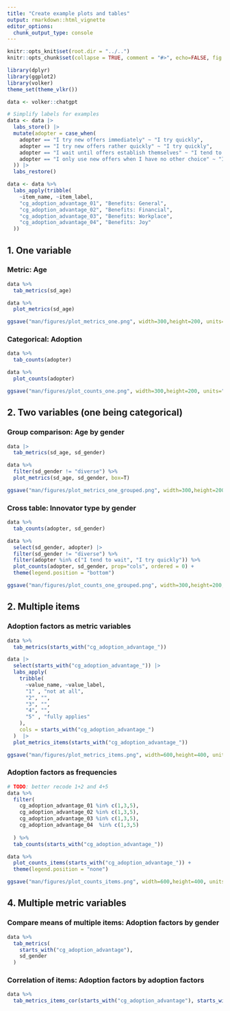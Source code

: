 ```yaml
---
title: "Create example plots and tables"
output: rmarkdown::html_vignette
editor_options: 
  chunk_output_type: console
---
```


```r

knitr::opts_knit$set(root.dir = "../..")
knitr::opts_chunk$set(collapse = TRUE, comment = "#>", echo=FALSE, fig.width = 7)

library(dplyr)
library(ggplot2)
library(volker)
theme_set(theme_vlkr())

data <- volker::chatgpt

# Simplify labels for examples
data <- data |> 
  labs_store() |> 
  mutate(adopter = case_when(
    adopter == "I try new offers immediately" ~ "I try quickly",
    adopter == "I try new offers rather quickly" ~ "I try quickly",
    adopter == "I wait until offers establish themselves" ~ "I tend to wait",
    adopter == "I only use new offers when I have no other choice" ~ "I tend to wait"
  )) |> 
  labs_restore()

data <- data %>%
  labs_apply(tribble(
    ~item_name, ~item_label,
    "cg_adoption_advantage_01", "Benefits: General", 
    "cg_adoption_advantage_02", "Benefits: Financial",
    "cg_adoption_advantage_03", "Benefits: Workplace",
    "cg_adoption_advantage_04", "Benefits: Joy"
  ))
```

## 1. One variable

### Metric: Age
```r

data %>%
  tab_metrics(sd_age)

data %>%
  plot_metrics(sd_age)

ggsave("man/figures/plot_metrics_one.png", width=300,height=200, units="px", dpi=96)

```


### Categorical: Adoption
```r

data %>% 
  tab_counts(adopter)

data %>% 
  plot_counts(adopter)

ggsave("man/figures/plot_counts_one.png", width=300,height=200, units="px", dpi=96)

```

## 2. Two variables (one being categorical)

### Group comparison: Age by gender

```r

data |> 
  tab_metrics(sd_age, sd_gender)

data %>% 
  filter(sd_gender != "diverse") %>% 
  plot_metrics(sd_age, sd_gender, box=T)

ggsave("man/figures/plot_metrics_one_grouped.png", width=300,height=200, units="px", dpi=96, scale = 1)
```


### Cross table: Innovator type by gender

```r

data %>% 
  tab_counts(adopter, sd_gender)

data %>% 
  select(sd_gender, adopter) |> 
  filter(sd_gender != "diverse") %>% 
  filter(adopter %in% c("I tend to wait", "I try quickly")) %>% 
  plot_counts(adopter, sd_gender, prop="cols", ordered = 0) +
  theme(legend.position = "bottom")

ggsave("man/figures/plot_counts_one_grouped.png", width=300,height=200, units="px", dpi=96, scale = 1)
```


## 2. Multiple items

### Adoption factors as metric variables
```r

data %>% 
  tab_metrics(starts_with("cg_adoption_advantage_"))

data |> 
  select(starts_with("cg_adoption_advantage_")) |> 
  labs_apply(
    tribble(
      ~value_name, ~value_label,
      "1" , "not at all",
      "2", "",
      "3", "",
      "4", "",
      "5" , "fully applies"
    ),
    cols = starts_with("cg_adoption_advantage_")
  )  |>
  plot_metrics_items(starts_with("cg_adoption_advantage_")) 

ggsave("man/figures/plot_metrics_items.png", width=600,height=400, units="px", dpi=96, scale = 0.5)
```


### Adoption factors as frequencies
```r

# TODO: better recode 1+2 and 4+5
data %>% 
  filter(
    cg_adoption_advantage_01 %in% c(1,3,5),
    cg_adoption_advantage_02 %in% c(1,3,5),
    cg_adoption_advantage_03 %in% c(1,3,5),
    cg_adoption_advantage_04  %in% c(1,3,5)
    
  ) %>% 
  tab_counts(starts_with("cg_adoption_advantage_"))

data %>% 
  plot_counts_items(starts_with("cg_adoption_advantage_")) +
  theme(legend.position = "none")

ggsave("man/figures/plot_counts_items.png", width=600,height=400, units="px", dpi=96, scale = 0.5)
```


## 4. Multiple metric variables

### Compare means of multiple items: Adoption factors by gender
```r

data %>% 
  tab_metrics(
    starts_with("cg_adoption_advantage"), 
    sd_gender
  )

```

### Correlation of items: Adoption factors by adoption factors
```r

data %>% 
  tab_metrics_items_cor(starts_with("cg_adoption_advantage"), starts_with("cg_adoption_advantage"))

```
